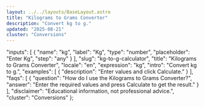 ```yaml
---
layout: ../../layouts/BaseLayout.astro
title: "Kilograms to Grams Converter"
description: "Convert kg to g."
updated: "2025-08-21"
cluster: "Conversions"
---
```



  "inputs": [
    {
      "name": "kg",
      "label": "Kg",
      "type": "number",
      "placeholder": "Enter Kg",
      "step": "any"
    }
  ],
  "slug": "kg-to-g-calculator",
  "title": "Kilograms to Grams Converter",
  "locale": "en",
  "expression": "kg",
  "intro": "Convert kg to g.",
  "examples": [
    {
      "description": "Enter values and click Calculate."
    }
  ],
  "faqs": [
    {
      "question": "How do I use the Kilograms to Grams Converter?",
      "answer": "Enter the required values and press Calculate to get the result."
    }
  ],
  "disclaimer": "Educational information, not professional advice.",
  "cluster": "Conversions"
};

<Calculator schema={schema} />
